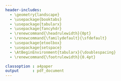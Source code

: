 ```yaml
---
header-includes:
  - \geometry{landscape}
  - \usepackage{booktabs}
  - \usepackage{tabularx}
  - \usepackage{fancyhdr}
  - \renewcommand{\headrulewidth}{0pt}
  - \renewcommand{\familydefault}{\sfdefault}
  - \usepackage{etoolbox}
  - \usepackage{setspace}
  - \AtBeginEnvironment{tabularx}{\doublespacing}
  - \renewcommand{\footrulewidth}{0.4pt}

classoption : a4paper
output      : pdf_document
---
```

\pagestyle{fancy}
\pagenumbering{gobble}

\lhead{\Large \textbf{Implementation plan for changes to my workflow}}
\lfoot{\textit{Developing your personal workflow for transparent \& reproducible research}, SIPS 2019, Rotterdam, Netherlands}
\rfoot{Frederik Aust \& Johannes Breuer}



<!-- \begin{landscape} -->

<!-- \paperwidth=\pdfpageheight -->
<!-- \paperheight=\pdfpagewidth -->
<!-- \pdfpageheight=\paperheight -->
<!-- \pdfpagewidth=\paperwidth -->
<!-- \headwidth=\textheight -->

<!-- \begingroup  -->
<!-- \vsize=\textwidth -->
<!-- \hsize=\textheight -->

\begin{table}
\begin{tabularx}{\linewidth}{>{\hsize=0.25\hsize}cX>{\hsize=1.1\hsize}XX}
\toprule
 \textbf{Priority} & \textbf{(Transparent) research practice} & \textbf{Implementation} & \textbf{Prerequisites/Challenges} \\
\hline
  1 & & & \\
  & & & \\
  \midrule
  2 & & & \\
  & & & \\
  \midrule
  3 & & & \\
  & & & \\
  \midrule
  4 & & & \\
  & & & \\
  \midrule
  5 & & & \\
  & & & \\
  \midrule
  6 & & & \\
  & & & \\
  \midrule
  7 & & & \\
  & & & \\
  \midrule
  8 & & & \\
  & & & \\
  \midrule
  9 & & & \\
  & & & \\
  \midrule
  10 & & & \\
  & & & \\
  \midrule
\end{tabularx}
\end{table}

<!-- \endgroup -->

<!-- \end{landscape} -->
